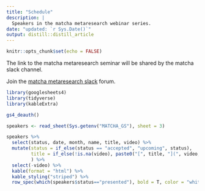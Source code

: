 ```yaml
---
title: "Schedule"
description: |
  Speakers in the matcha metaresearch webinar series.
date: "updated: `r Sys.Date()`"
output: distill::distill_article
---
```


```r
knitr::opts_chunk$set(echo = FALSE)
```

The link to the matcha metaresearch seminar will be shared by the matcha slack channel. 

Join the [matcha metaresearch slack](https://docs.google.com/forms/d/e/1FAIpQLSeFPkf2Xc3RJP11YNssxxO-yLH4jEb9ATIhSnAt2WpjiuGBQw/viewform?usp=pp_url) forum.



```r
library(googlesheets4)
library(tidyverse)
library(kableExtra)

gs4_deauth()

speakers <- read_sheet(Sys.getenv("MATCHA_GS"), sheet = 3)


```

```r
speakers %>% 
  select(status, date, month, name, title, video) %>% 
  mutate(status = if_else(status == "accepted", "upcoming", status),
         title = if_else(!is.na(video), paste0("[", title, "](", video, ")"), title)
         ) %>% 
  select(-video) %>% 
  kable(format = "html") %>% 
  kable_styling("striped") %>% 
  row_spec(which(speakers$status=="presented"), bold = T, color = "white", background = "lightgrey")


```



